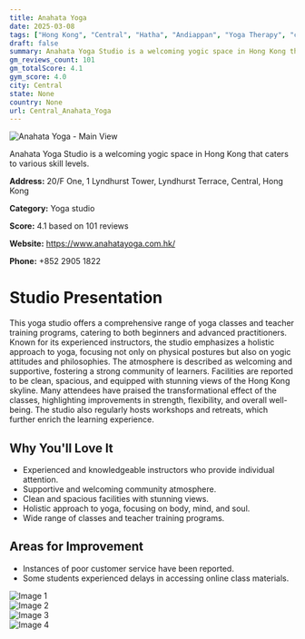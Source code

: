 ```yaml
---
title: Anahata Yoga
date: 2025-03-08
tags: ["Hong Kong", "Central", "Hatha", "Andiappan", "Yoga Therapy", "community", "holistic approach", "Central"]  
draft: false
summary: Anahata Yoga Studio is a welcoming yogic space in Hong Kong that caters to various skill levels.
gm_reviews_count: 101
gm_totalScore: 4.1
gym_score: 4.0
city: Central
state: None
country: None
url: Central_Anahata_Yoga
---
```


<div className="aspect-[16/9] relative my-8">
  <img 
    src="https://lh5.googleusercontent.com/p/AF1QipNFdLrDe0jQ5TtPm-z-ZvnMC3SAp9JRBmSrmZ0h=w1920-h1080-k-no"
    alt="Anahata Yoga - Main View"
    className="object-cover absolute inset-0 w-full h-full rounded-lg"
  />
</div>

Anahata Yoga Studio is a welcoming yogic space in Hong Kong that caters to various skill levels.

**Address:** 20/F One, 1 Lyndhurst Tower, Lyndhurst Terrace, Central, Hong Kong

**Category:** Yoga studio

**Score:** 4.1 based on 101 reviews

**Website:** https://www.anahatayoga.com.hk/

**Phone:** +852 2905 1822

# Studio Presentation

This yoga studio offers a comprehensive range of yoga classes and teacher training programs, catering to both beginners and advanced practitioners. Known for its experienced instructors, the studio emphasizes a holistic approach to yoga, focusing not only on physical postures but also on yogic attitudes and philosophies. The atmosphere is described as welcoming and supportive, fostering a strong community of learners. Facilities are reported to be clean, spacious, and equipped with stunning views of the Hong Kong skyline. Many attendees have praised the transformational effect of the classes, highlighting improvements in strength, flexibility, and overall well-being. The studio also regularly hosts workshops and retreats, which further enrich the learning experience.

## Why You'll Love It

- Experienced and knowledgeable instructors who provide individual attention.
- Supportive and welcoming community atmosphere.
- Clean and spacious facilities with stunning views.
- Holistic approach to yoga, focusing on body, mind, and soul.
- Wide range of classes and teacher training programs.

## Areas for Improvement

- Instances of poor customer service have been reported.
- Some students experienced delays in accessing online class materials.

<div className="grid grid-cols-1 xl:grid-cols-2 gap-4 my-8">
<div className="aspect-[4/3] relative"><img src="https://lh3.googleusercontent.com/p/AF1QipOCk-qfzxJ0CLR7dw0iDs_oJiP478HDSFVVlRqJ=w1920-h1080-k-no" alt="Image 1" className="object-cover absolute inset-0 w-full h-full rounded-lg" /></div>
<div className="aspect-[4/3] relative"><img src="https://lh5.googleusercontent.com/p/AF1QipP09IUfLTyXt93w7PZPh-9qjgGDhvw5H4JrMkH3=w1920-h1080-k-no" alt="Image 2" className="object-cover absolute inset-0 w-full h-full rounded-lg" /></div>
<div className="aspect-[4/3] relative"><img src="https://lh5.googleusercontent.com/p/AF1QipP7X0gjIhL8Xfo3TxUGlCqf0JQAz6PnZFKO3iq6=w1920-h1080-k-no" alt="Image 3" className="object-cover absolute inset-0 w-full h-full rounded-lg" /></div>
<div className="aspect-[4/3] relative"><img src="https://lh5.googleusercontent.com/p/AF1QipMQefxF574AsJwW-ml_pmUBBOfoaAu_pc5JR4zg=w1920-h1080-k-no" alt="Image 4" className="object-cover absolute inset-0 w-full h-full rounded-lg" /></div>
</div>